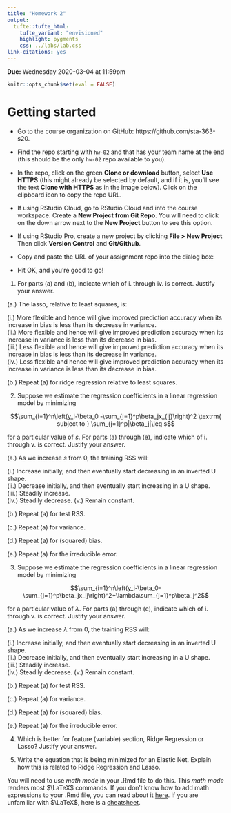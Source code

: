 ```yaml
---
title: "Homework 2"
output: 
  tufte::tufte_html:
    tufte_variant: "envisioned"
    highlight: pygments
    css: ../labs/lab.css
link-citations: yes
---
```



**Due:** Wednesday 2020-03-04 at 11:59pm

```r
knitr::opts_chunk$set(eval = FALSE)
```

# Getting started

- Go to the course organization on GitHub: https://github.com/sta-363-s20.

- Find the repo starting with `hw-02` and that has your team name at the end (this should be the only `hw-02` repo available to you).

- In the repo, click on the green **Clone or download** button, select **Use HTTPS** (this might already be selected by default, and if it is, you'll see the text **Clone with HTTPS** as in the image below). Click on the clipboard icon to copy the repo URL.

- If using RStudio Cloud, go to RStudio Cloud and into the course workspace. Create a **New Project from Git Repo**. You will need to click on the down arrow next to the **New Project** button to see this option.

- If using RStudio Pro, create a new project by clicking **File > New Project** Then click **Version Control** and **Git/Github**.

- Copy and paste the URL of your assignment repo into the dialog box:

- Hit OK, and you're good to go!

1. For parts (a) and (b), indicate which of i. through iv. is correct.
Justify your answer.

(a.) The lasso, relative to least squares, is:
  
(i.) More flexible and hence will give improved prediction accuracy
when its increase in bias is less than its decrease in
variance.  
(ii.) More flexible and hence will give improved prediction accuracy
when its increase in variance is less than its decrease
in bias.  
(iii.) Less flexible and hence will give improved prediction accuracy
when its increase in bias is less than its decrease in
variance.  
(iv.) Less flexible and hence will give improved prediction accuracy
when its increase in variance is less than its decrease
in bias.  

(b.) Repeat (a) for ridge regression relative to least squares.


2. Suppose we estimate the regression coefficients in a linear regression
model by minimizing

$$\sum_{i=1}^n\left(y_i-\beta_0 -\sum_{j=1}^p\beta_jx_{ij}\right)^2 \textrm{ subject to } \sum_{j=1}^p|\beta_j|\leq s$$

for a particular value of $s$. For parts (a) through (e), indicate which of i. through v. is correct. Justify your answer.

(a.) As we increase $s$ from 0, the training RSS will:

(i.) Increase initially, and then eventually start decreasing in an
inverted U shape.  
(ii.) Decrease initially, and then eventually start increasing in a
U shape.  
(iii.) Steadily increase.  
(iv.) Steadily decrease.
(v.) Remain constant.

(b.) Repeat (a) for test RSS.

(c.) Repeat (a) for variance.

(d.) Repeat (a) for (squared) bias.

(e.) Repeat (a) for the irreducible error.

3. Suppose we estimate the regression coefficients in a linear regression
model by minimizing

$$\sum_{i=1}^n\left(y_i-\beta_0-\sum_{j=1}^p\beta_jx_ij\right)^2+\lambda\sum_{j=1}^p\beta_j^2$$

for a particular value of $\lambda$. For parts (a) through (e), indicate which of i. through v. is correct. Justify your answer.

(a.) As we increase $\lambda$ from 0, the training RSS will:

(i.) Increase initially, and then eventually start decreasing in an
inverted U shape.  
(ii.) Decrease initially, and then eventually start increasing in a
U shape.  
(iii.) Steadily increase.  
(iv.) Steadily decrease.
(v.) Remain constant.

(b.) Repeat (a) for test RSS.

(c.) Repeat (a) for variance.

(d.) Repeat (a) for (squared) bias.

(e.) Repeat (a) for the irreducible error.

4. Which is better for feature (variable) section, Ridge Regression or Lasso? Justify your answer.

5. Write the equation that is being minimized for an Elastic Net. Explain how this is related to Ridge Regression and Lasso.

You will need to use _math mode_ in your .Rmd file to do this. This _math mode_ renders most $\LaTeX$ commands. If you don't know how to add math expressions to your .Rmd file, you can read about it [here](https://bookdown.org/yihui/rmarkdown/markdown-syntax.html#math-expressions). If you are unfamiliar with $\LaTeX$, here is a [cheatsheet](https://wch.github.io/latexsheet/). 